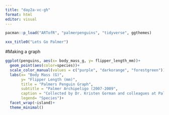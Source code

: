 ```yaml
---
title: "day2a-vc-gh"
format: html
editor: visual
---
```


```r
pacman::p_load("ARTofR", "palmerpenguins", "tidyverse", ggthemes)
```

```r
xxx_title0("Lets Go Palmer")
```
#Making a graph
```r
ggplot(penguins, aes(x= body_mass_g, y= flipper_length_mm))+
  geom_point(aes(color=species))+
  scale_color_manual(values = c("purple", "darkorange", "forestgreen"))+
  labs(x= "Body Mass (G)",
       y= "Flipper Length (mm)",
       title = "Palmers Penguin Graph", 
       subtitle = "Palmer Archipeligo (2007-2009", 
       caption = "Collected by Dr. Kristen Gorman and colleagues at Palmer Station LTER",
       legend= "Species")+
  facet_wrap(~island)+
  theme_minimal()
  
```

